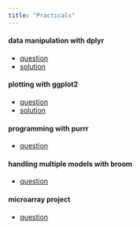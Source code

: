```yaml
---
title: "Practicals"
---
```



#### data manipulation with **dplyr**

- [question](TD_dplyr_question.html)
- [solution](TD_dplyr_solution.html)

#### plotting with **ggplot2**

- [question](TD_ggplot2_question.html)
- [solution](TD_ggplot2_question.html)

#### programming with **purrr**

- [question]()

#### handling multiple models with **broom**

- [question](TD_broom_question.html)


#### microarray **project**

- [question]()
